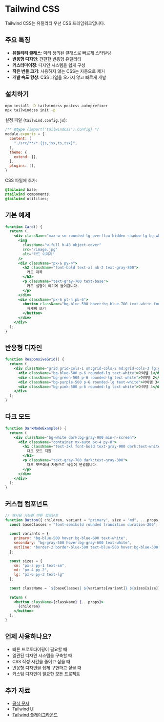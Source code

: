 # Tailwind CSS

Tailwind CSS는 유틸리티 우선 CSS 프레임워크입니다.

## 주요 특징

- **유틸리티 클래스**: 미리 정의된 클래스로 빠르게 스타일링
- **반응형 디자인**: 간편한 반응형 유틸리티
- **커스터마이징**: 디자인 시스템을 쉽게 구성
- **작은 번들 크기**: 사용하지 않는 CSS는 자동으로 제거
- **개발 속도 향상**: CSS 파일을 오가지 않고 빠르게 개발

## 설치하기

```bash
npm install -D tailwindcss postcss autoprefixer
npx tailwindcss init -p
```

설정 파일 (`tailwind.config.js`):

```javascript
/** @type {import('tailwindcss').Config} */
module.exports = {
  content: [
    "./src/**/*.{js,jsx,ts,tsx}",
  ],
  theme: {
    extend: {},
  },
  plugins: [],
}
```

CSS 파일에 추가:

```css
@tailwind base;
@tailwind components;
@tailwind utilities;
```

## 기본 예제

```jsx
function Card() {
  return (
    <div className="max-w-sm rounded-lg overflow-hidden shadow-lg bg-white">
      <img 
        className="w-full h-48 object-cover" 
        src="/image.jpg" 
        alt="카드 이미지" 
      />
      <div className="px-6 py-4">
        <h2 className="font-bold text-xl mb-2 text-gray-800">
          카드 제목
        </h2>
        <p className="text-gray-700 text-base">
          카드 설명이 여기에 들어갑니다.
        </p>
      </div>
      <div className="px-6 pt-4 pb-6">
        <button className="bg-blue-500 hover:bg-blue-700 text-white font-bold py-2 px-4 rounded transition duration-300">
          자세히 보기
        </button>
      </div>
    </div>
  );
}
```

## 반응형 디자인

```jsx
function ResponsiveGrid() {
  return (
    <div className="grid grid-cols-1 sm:grid-cols-2 md:grid-cols-3 lg:grid-cols-4 gap-4 p-4">
      <div className="bg-blue-500 p-6 rounded-lg text-white">아이템 1</div>
      <div className="bg-green-500 p-6 rounded-lg text-white">아이템 2</div>
      <div className="bg-purple-500 p-6 rounded-lg text-white">아이템 3</div>
      <div className="bg-pink-500 p-6 rounded-lg text-white">아이템 4</div>
    </div>
  );
}
```

## 다크 모드

```jsx
function DarkModeExample() {
  return (
    <div className="bg-white dark:bg-gray-900 min-h-screen">
      <div className="container mx-auto px-4 py-8">
        <h1 className="text-3xl font-bold text-gray-900 dark:text-white mb-4">
          다크 모드 지원
        </h1>
        <p className="text-gray-700 dark:text-gray-300">
          다크 모드에서 자동으로 색상이 변경됩니다.
        </p>
      </div>
    </div>
  );
}
```

## 커스텀 컴포넌트

```jsx
// 재사용 가능한 버튼 컴포넌트
function Button({ children, variant = "primary", size = "md", ...props }) {
  const baseClasses = "font-semibold rounded transition duration-200";
  
  const variants = {
    primary: "bg-blue-500 hover:bg-blue-600 text-white",
    secondary: "bg-gray-500 hover:bg-gray-600 text-white",
    outline: "border-2 border-blue-500 text-blue-500 hover:bg-blue-500 hover:text-white"
  };
  
  const sizes = {
    sm: "px-3 py-1 text-sm",
    md: "px-4 py-2",
    lg: "px-6 py-3 text-lg"
  };
  
  const className = `${baseClasses} ${variants[variant]} ${sizes[size]}`;
  
  return (
    <button className={className} {...props}>
      {children}
    </button>
  );
}
```

## 언제 사용하나요?

- 빠른 프로토타이핑이 필요할 때
- 일관된 디자인 시스템을 구축할 때
- CSS 작성 시간을 줄이고 싶을 때
- 반응형 디자인을 쉽게 구현하고 싶을 때
- 커스텀 디자인이 필요한 모든 프로젝트

## 추가 자료

- [공식 문서](https://tailwindcss.com)
- [Tailwind UI](https://tailwindui.com)
- [Tailwind 플레이그라운드](https://play.tailwindcss.com)

